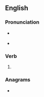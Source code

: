 ==English==

===Pronunciation===
* {{a|US}} {{IPA|/fɔɹ.ˈsɔ/|lang=en}}
* {{audio|en-us-foresaw.ogg|Audio (US)|lang=en}}

===Verb===
{{head|en|verb form}}

# {{en-simple past of|foresee}}

===Anagrams===
* {{anagrams|en|wofares}}